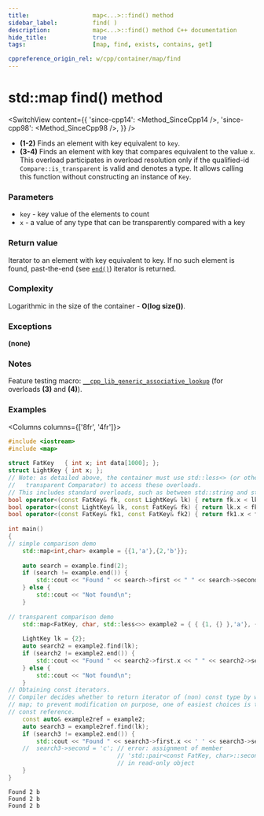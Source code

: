 ```yaml
---
title:					map<...>::find() method
sidebar_label:			find( )
description:			map<...>::find() method C++ documentation
hide_title:				true
tags:					[map, find, exists, contains, get]

cppreference_origin_rel: w/cpp/container/map/find
---
```



<!----------------- Codes ---------------------->

<!-- find() -->

# std::map find() method

<SwitchView content={{
	'since-cpp14': <Method_SinceCpp14 />,
	'since-cpp98': <Method_SinceCpp98 />,
}} />

- **(1-2)** Finds an element with key equivalent to `key`.
- **(3-4)** Finds an element with key that compares equivalent to the value `x`.
  This overload participates in overload resolution only if the qualified-id `Compare::is_transparent` is valid and denotes a type.
  It allows calling this function without constructing an instance of `Key`.

### Parameters

- `key` - key value of the elements to count
- `x` - a value of any type that can be transparently compared with a key

### Return value

Iterator to an element with key equivalent to key. If no such element is found, past-the-end (see [`end()`](/docs/std/containers/maps/map/end)) iterator is returned.

### Complexity

Logarithmic in the size of the container - **O(log size())**.

### Exceptions

**(none)**

### Notes

Feature testing macro: [`__cpp_lib_generic_associative_lookup`](#) (for overloads **(3)** and **(4)**).

### Examples

<Columns columns={['8fr', '4fr']}>
<div>

```cpp title='Main.cpp' showLineNumbers
#include <iostream>
#include <map>
 
struct FatKey   { int x; int data[1000]; };
struct LightKey { int x; };
// Note: as detailed above, the container must use std::less<> (or other 
//   transparent Comparator) to access these overloads.
// This includes standard overloads, such as between std::string and std::string_view.
bool operator<(const FatKey& fk, const LightKey& lk) { return fk.x < lk.x; }
bool operator<(const LightKey& lk, const FatKey& fk) { return lk.x < fk.x; }
bool operator<(const FatKey& fk1, const FatKey& fk2) { return fk1.x < fk2.x; }
 
int main()
{  
// simple comparison demo
    std::map<int,char> example = {{1,'a'},{2,'b'}};
 
    auto search = example.find(2);
    if (search != example.end()) {
        std::cout << "Found " << search->first << " " << search->second << '\n';
    } else {
        std::cout << "Not found\n";
    }
 
// transparent comparison demo
    std::map<FatKey, char, std::less<>> example2 = { { {1, {} },'a'}, { {2, {} },'b'} };
 
    LightKey lk = {2};
    auto search2 = example2.find(lk);
    if (search2 != example2.end()) {
        std::cout << "Found " << search2->first.x << " " << search2->second << '\n';
    } else {
        std::cout << "Not found\n";
    }
// Obtaining const iterators.
// Compiler decides whether to return iterator of (non) const type by way of accessing
// map; to prevent modification on purpose, one of easiest choices is to access map by
// const reference.
    const auto& example2ref = example2;
    auto search3 = example2ref.find(lk);
    if (search3 != example2.end()) {
        std::cout << "Found " << search3->first.x << ' ' << search3->second << '\n';
    //  search3->second = 'c'; // error: assignment of member
                               // 'std::pair<const FatKey, char>::second'
                               // in read-only object
    }
}
```

</div>
<div>

```plaintext title="Output"
Found 2 b
Found 2 b
Found 2 b
```

</div>
</Columns>
